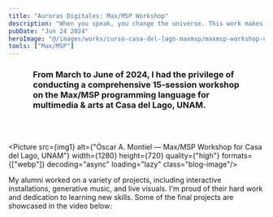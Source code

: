 ```yaml
---
title: "Auroras Digitales: Max/MSP Workshop"
description: "When you speak, you change the universe. This work makes it easier to appreciate that."
pubDate: "Jun 24 2024"
heroImage: "@/images/works/curso-casa-del-lago-maxmsp/maxmsp-workshop-unam.jpg"
tools: ["Max/MSP"]
---
```




<h3 style="padding: 0 3rem 3rem 3rem;">From March to June of 2024, I had the privilege of conducting a comprehensive 15-session workshop on the Max/MSP programming language for multimedia & arts at Casa del Lago, UNAM.</h3>

<Picture src={img1} 
  alt={"Óscar A. Montiel — Max/MSP Workshop for Casa del Lago, UNAM"}
  width={1280}
  height={720}
  quality={"high"}
  formats={["webp"]}
  decoding="async"
  loading="lazy"
  class="blog-image"/>

My alumni worked on a variety of projects, including interactive installations, generative music, and live visuals. I'm proud of their hard work and dedication to learning new skills. Some of the final projects are showcased in the video below:

<YouTube id="https://www.youtube.com/watch?v=2bHCVbXFqwE" />

